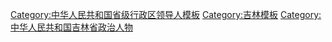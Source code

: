 {{Navbox
|name = 吉林省领导人
|title = [[吉林省]]现任省部级官员
|state = {{{state<includeonly>|collapsed</includeonly>}}}
|bodyclass = hlist
|groupstyle = text-align: center;

|group1 = [[File:Danghui.svg|20px]] [[中国共产党]]
|list1 =
{{Navbox |child |groupstyle = text-align: center; 
|group1 = [[中国共产党吉林省委员会|吉林省委]]<br /><small>第十二届</small>
|list1 =
{{Navbox |child |groupstyle = text-align: center; |groupwidth = 5.5em
|group1 = 书记★
|list1 = [[景俊海]] <small>(中央候补委员)</small>
|group2 = 2 副书记☆
|list2 = 
# [[韩俊 (1963年)|韩俊]]
# [[刘伟 (1965年6月)|刘伟]] <small>(专职副书记)</small>
|group3 = 9 其他常委☆
|list3 =
# [[胡家福]] <small>(延边州委书记)</small>
# [[吴海英]] <small>(中央纪委委员、省委统战部长)</small>
# [[张忠 (1968年)|张忠]]<small>(中央纪委委员)</small>
# [[张志军 (1964年)|张志军]] <small>(长春市委书记)</small>
# [[蔡东]]
# [[张恩惠]] <small>(省委组织部长)</small>
# [[阿东 (1970年)|阿东]] <small>(省委宣传部长)</small>
# [[李伟 (1970年)|李伟]] <small>(省委秘书长)</small>
# [[李明伟]] <small>(省委政法委书记)</small>
}}

|group2 = [[中国共产党吉林省纪律检查委员会|吉林省纪委]]<br /><small>第十二届</small>
|list2 =
{{Navbox |child |groupstyle = text-align: center; |groupwidth = 5.5em
|group1 = 书记☆
|list1 = [[张忠 (1968年)|张忠]]<small>(中央纪委委员)</small>
}}
}}

|group2 = {{中华人民共和国国徽|20}} [[吉林省人民政府|吉林省政府]]
|list2 = 
{{Navbox |child |groupwidth = 5.5em
|group1 = [[吉林行政长官列表|省长]]★
|list1 = [[韩俊 (1963年)|韩俊]]
|group2 = 7 副省长☆
|list2 =
# [[蔡东]] <small>(常务副省长)</small>
# [[吴靖平]]
# [[刘金波]] <small>(省公安厅长)</small>
# [[安立佳]] <small>(无党派)</small>
# [[刘凯 (1969年)|刘凯]]
# [[韩福春]]
# [[李伟 (1970年)|李伟]]
}}

|group3 = {{中华人民共和国国徽|20}} [[吉林省人民代表大会常务委员会|吉林省人大<br />常委会]]<br /><small>第十三届</small>
|list3 =
{{Navbox |child |groupwidth = 5.5em
|group1 = 主任★
|list1 = [[景俊海]] <small>(中央候补委员)</small>
|group2 = {{nowrap begin}}8 副主任☆{{nowrap end}}
|list2 =	
# [[高广滨]] <small>(常务副主任)</small>
# [[田锦尘]]
# [[王绍俭]]
# [[张焕秋]]
# [[贺东平]]
# [[彭永林]]
# [[庞庆波]]
# [[贾晓东 (1961年)|贾晓东]] <small>(民建籍)</small>
}}

|group4 = [[File:Charter of the Chinese People's Political Consultative Conference (CPPCC) logo.svg|20px]] [[中国人民政治协商会议吉林省委员会|吉林省政协]]<br /><small>第十二届</small>
|list4 =
{{Navbox |child |groupwidth = 5.5em
|group1 = 主席★
|list1 = [[江泽林]]
|group2 = 10 副主席☆
|list2 =
# [[李景浩]] <small>(中央候补委员)</small>
# [[李悦 (1962年)|李悦]]
# [[薛康]] <small>(民进籍)</small>
# [[支建华]] <small>(全国政协常委，九三学社籍)</small>
# [[李龙熙]] <small>(全国政协常委、长春市政协主席)</small>
# [[赵晓君]]
# [[曹宇光]]
# [[兰宏良]]
# [[李维斗]] <small>(无党派)</small>
# [[郭乃硕]] <small>(民革籍)</small>
}}

|group5 = {{中华人民共和国国徽|20}} [[吉林省监察委员会|吉林省监察委]]
|list5 =
{{Navbox |child |groupwidth = 5.5em
|group1 = 主任☆
|list1 = [[张忠 (1968年)|张忠]]
}}

|group6 = [[File:Supreme People's Court of P.R.China's badge.svg|20px]] [[吉林省高级人民法院|吉林省高院]]
|list6 =
{{Navbox |child |groupwidth = 5.5em
|group1 = 院长☆
|list1 = [[徐家新]]
}}

|group7 = [[File:Supreme People's Procuratorate of P.R.China's badge .svg|20px]] [[吉林省人民检察院|吉林省检察院]]
|list7 =
{{Navbox |child |groupwidth = 5.5em
|group1 = 检察长☆
|list1 = [[尹伊君]]
}}

|belowstyle = text-align: left;
|below = “★/☆”表示[[省部级正职]]/[[省部级副职|副职]][[中华人民共和国公务员|公务员]]（特殊界别人士或除外），参见[[中华人民共和国公务员#行政级别|中国公务员级别]]。
{{中华人民共和国省级行政区现任领导人模板索引}}
}}<noinclude>
{{collapsible option}}
[[Category:中华人民共和国省级行政区领导人模板]]
[[Category:吉林模板]]
[[Category:中华人民共和国吉林省政治人物]]
</noinclude>